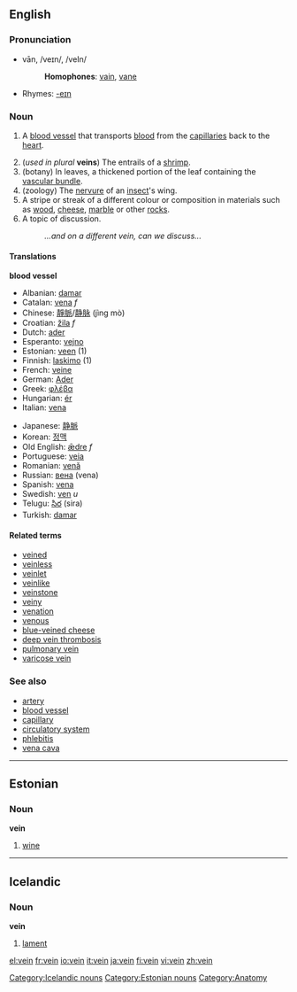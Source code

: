 {{wikipedia}}
==English==

===Pronunciation===
*vān, /veɪn/, /veIn/
*:'''Homophones''': [[vain]], [[vane]]
*Rhymes: [[Rhymes:English:-eɪn|-eɪn]]

===Noun===
{{en-noun}}
# {{anatomy}} A [[blood vessel]] that transports [[blood]] from the [[capillary|capillaries]] back to the [[heart]].
#(''used in plural'' '''veins''') The entrails of a [[shrimp]].
# (botany) In leaves, a thickened portion of the leaf containing the [[vascular bundle]].
# (zoology) The [[nervure]] of an [[insect]]'s wing.
# A stripe or streak of a different colour or composition in materials such as [[wood]], [[cheese]], [[marble]] or other [[rock]]s.
# A topic of discussion.
#:''...and on a different vein, can we discuss...''

====Translations====
'''blood vessel'''
{{top}}
*Albanian: [[damar]]
*Catalan: [[vena]] ''f''
*Chinese: [[靜脈]]/[[静脉]] (jìng mò)
*Croatian: [[žila]] ''f''
*Dutch: [[ader]] {{m}}
*Esperanto: [[vejno]]
*Estonian: [[veen#Estonian|veen]] (1)
*Finnish: [[laskimo]] (1)
*French: [[veine]] {{f}}
*German: [[Ader]] {{f}}
*Greek: [[φλέβα]] {{f}}
*Hungarian: [[ér]]
*Italian: [[vena]] {{f}}
{{mid}}
*Japanese: [[静脈]]
*Korean: [[정맥]]
*Old English: [[ædre|ǣdre]] ''f''
*Portuguese: [[veia]] {{f}}
*Romanian: [[venă]] {{f}}
*Russian: [[вена]] {{n}} (vena)
*Spanish: [[vena]] {{f}}
*Swedish: [[ven]] ''u''
*Telugu: [[సిర]] (sira)
*Turkish: [[damar]]
{{bottom}}

====Related terms====
*[[veined]]
*[[veinless]]
*[[veinlet]]
*[[veinlike]]
*[[veinstone]]
*[[veiny]]
*[[venation]]
*[[venous]]
*[[blue-veined cheese]]
*[[deep vein thrombosis]]
*[[pulmonary vein]]
*[[varicose vein]]

===See also===
*[[artery]]
*[[blood vessel]]
*[[capillary]]
*[[circulatory system]]
*[[phlebitis]]
*[[vena cava]]


----

==Estonian==
===Noun===
'''vein'''

# [[wine]]

----

==Icelandic==
===Noun===
'''vein'''

# [[lament]]

[[Category:Icelandic nouns]]
[[Category:Estonian nouns]]
[[Category:Anatomy]]

[[el:vein]]
[[fr:vein]]
[[io:vein]]
[[it:vein]]
[[ja:vein]]
[[fi:vein]]
[[vi:vein]]
[[zh:vein]]